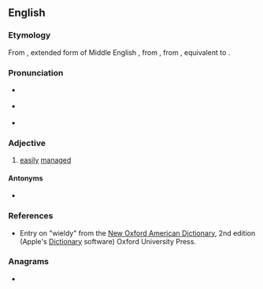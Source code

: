 ==English==

===Etymology===
From {{etyl|enm|en}} {{m|enm|weldy}}, extended form of Middle English {{m|enm|welde}}, from {{etyl|ang|en}} {{m|ang|wylde||dominant, controlling}}, from {{etyl|gem-pro|en}} {{m|gem-pro|*waldiz||manageable}}, equivalent to {{suffix|wield|y|lang=en}}.

===Pronunciation===
* {{a|RP}} {{IPA|[ˈwɪəldɪ]|lang=en}}
* {{a|GA}} {{IPA|/ˈwiːl.di/|lang=en}}
* {{audio|En-us-wieldy.ogg|Audio (US)|lang=en}}

===Adjective===
{{en-adj|er}}

# [[easily]] [[manage]]d

====Antonyms====
* {{l|en|unwieldy}}

===References===
* Entry on "wieldy" from the [[w:New Oxford American Dictionary|New Oxford American Dictionary]], 2nd edition (Apple's [[w:Dictionary (software)|Dictionary]] software) Oxford University Press.

===Anagrams===
* {{anagrams|en|Wildey|dewily|widely}}